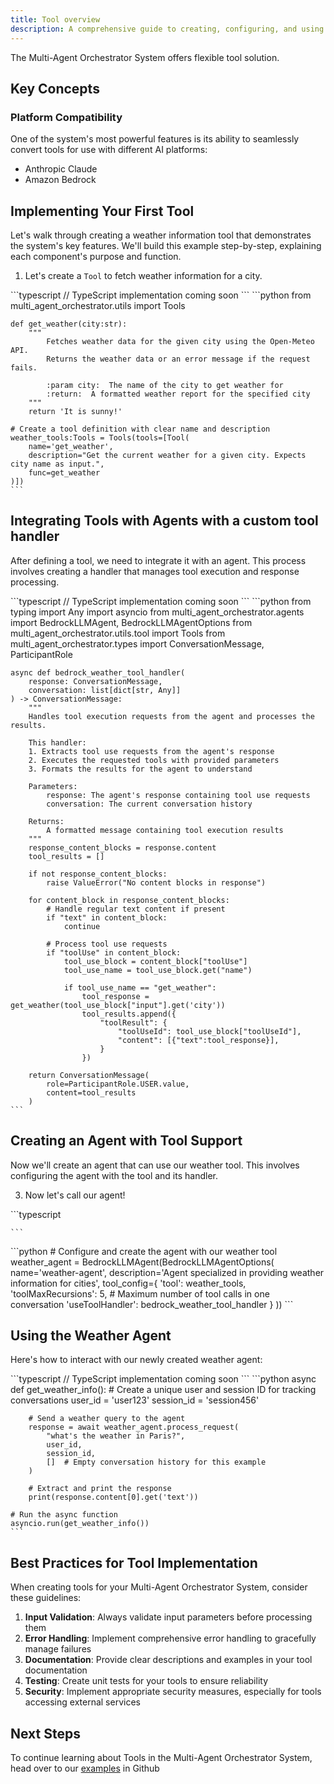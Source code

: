 ```yaml
---
title: Tool overview
description: A comprehensive guide to creating, configuring, and using tools within the Multi-Agent Orchestrator System framework
---
```


The Multi-Agent Orchestrator System offers flexible tool solution.

## Key Concepts

### Platform Compatibility
One of the system's most powerful features is its ability to seamlessly convert tools for use with different AI platforms:

- Anthropic Claude
- Amazon Bedrock

## Implementing Your First Tool

Let's walk through creating a weather information tool that demonstrates the system's key features. We'll build this example step-by-step, explaining each component's purpose and function.

1. Let's create a `Tool` to fetch weather information for a city.


<Tabs syncKey="runtime">
  <TabItem label="TypeScript" icon="seti:typescript" color="blue">
    ```typescript
    // TypeScript implementation coming soon
    ```
  </TabItem>
  <TabItem label="Python" icon="seti:python">
    ```python
    from multi_agent_orchestrator.utils import Tools

    def get_weather(city:str):
        """
            Fetches weather data for the given city using the Open-Meteo API.
            Returns the weather data or an error message if the request fails.

            :param city:  The name of the city to get weather for
            :return:  A formatted weather report for the specified city
        """
        return 'It is sunny!'

    # Create a tool definition with clear name and description
    weather_tools:Tools = Tools(tools=[Tool(
        name='get_weather',
        description="Get the current weather for a given city. Expects city name as input.",
        func=get_weather
    )])
    ```
  </TabItem>
</Tabs>

## Integrating Tools with Agents with a custom tool handler

After defining a tool, we need to integrate it with an agent. This process involves creating a handler that manages tool execution and response processing.

<Tabs syncKey="runtime">
  <TabItem label="TypeScript" icon="seti:typescript" color="blue">
    ```typescript
    // TypeScript implementation coming soon
    ```
  </TabItem>
  <TabItem label="Python" icon="seti:python">
    ```python
    from typing import Any
    import asyncio
    from multi_agent_orchestrator.agents import BedrockLLMAgent, BedrockLLMAgentOptions
    from multi_agent_orchestrator.utils.tool import Tools
    from multi_agent_orchestrator.types import ConversationMessage, ParticipantRole

    async def bedrock_weather_tool_handler(
        response: ConversationMessage,
        conversation: list[dict[str, Any]]
    ) -> ConversationMessage:
        """
        Handles tool execution requests from the agent and processes the results.

        This handler:
        1. Extracts tool use requests from the agent's response
        2. Executes the requested tools with provided parameters
        3. Formats the results for the agent to understand

        Parameters:
            response: The agent's response containing tool use requests
            conversation: The current conversation history

        Returns:
            A formatted message containing tool execution results
        """
        response_content_blocks = response.content
        tool_results = []

        if not response_content_blocks:
            raise ValueError("No content blocks in response")

        for content_block in response_content_blocks:
            # Handle regular text content if present
            if "text" in content_block:
                continue

            # Process tool use requests
            if "toolUse" in content_block:
                tool_use_block = content_block["toolUse"]
                tool_use_name = tool_use_block.get("name")

                if tool_use_name == "get_weather":
                    tool_response = get_weather(tool_use_block["input"].get('city'))
                    tool_results.append({
                        "toolResult": {
                            "toolUseId": tool_use_block["toolUseId"],
                            "content": [{"text":tool_response}],
                        }
                    })

        return ConversationMessage(
            role=ParticipantRole.USER.value,
            content=tool_results
        )
    ```
  </TabItem>
</Tabs>

## Creating an Agent with Tool Support

Now we'll create an agent that can use our weather tool. This involves configuring the agent with the tool and its handler.


3. Now let's call our agent!
<Tabs syncKey="runtime">
  <TabItem label="TypeScript" icon="seti:typescript" color="blue">
    ```typescript

    ```
  </TabItem>
  <TabItem label="Python" icon="seti:python">
    ```python
    # Configure and create the agent with our weather tool
    weather_agent = BedrockLLMAgent(BedrockLLMAgentOptions(
        name='weather-agent',
        description='Agent specialized in providing weather information for cities',
        tool_config={
            'tool': weather_tools,
            'toolMaxRecursions': 5,  # Maximum number of tool calls in one conversation
            'useToolHandler': bedrock_weather_tool_handler
        }
    ))
    ```
  </TabItem>
</Tabs>

## Using the Weather Agent
Here's how to interact with our newly created weather agent:

<Tabs syncKey="runtime">
  <TabItem label="TypeScript" icon="seti:typescript" color="blue">
    ```typescript
    // TypeScript implementation coming soon
    ```
  </TabItem>
  <TabItem label="Python" icon="seti:python">
    ```python
    async def get_weather_info():
        # Create a unique user and session ID for tracking conversations
        user_id = 'user123'
        session_id = 'session456'

        # Send a weather query to the agent
        response = await weather_agent.process_request(
            "what's the weather in Paris?",
            user_id,
            session_id,
            []  # Empty conversation history for this example
        )

        # Extract and print the response
        print(response.content[0].get('text'))

    # Run the async function
    asyncio.run(get_weather_info())
    ```
  </TabItem>
</Tabs>

## Best Practices for Tool Implementation

When creating tools for your Multi-Agent Orchestrator System, consider these guidelines:

1. **Input Validation**: Always validate input parameters before processing them
2. **Error Handling**: Implement comprehensive error handling to gracefully manage failures
3. **Documentation**: Provide clear descriptions and examples in your tool documentation
4. **Testing**: Create unit tests for your tools to ensure reliability
5. **Security**: Implement appropriate security measures, especially for tools accessing external services


## Next Steps

To continue learning about Tools in the Multi-Agent Orchestrator System, head over to our [examples](https://github.com/awslabs/multi-agent-orchestrator/tree/main/examples/tools) in Github
